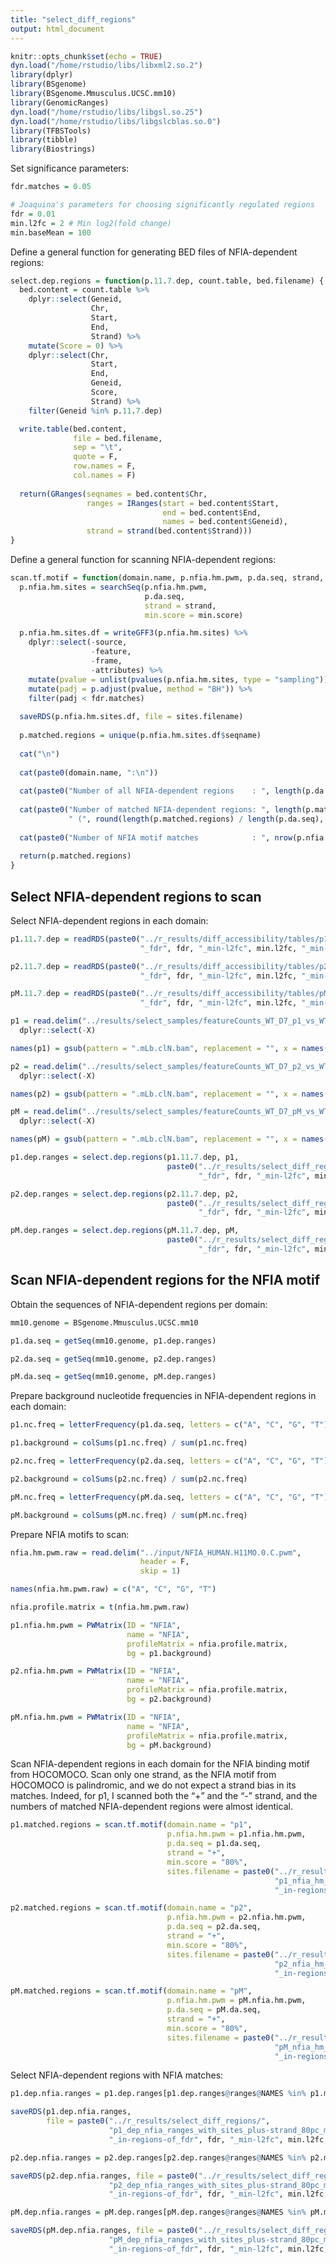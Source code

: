 ```yaml
---
title: "select_diff_regions"
output: html_document
---
```


```r
knitr::opts_chunk$set(echo = TRUE)
dyn.load("/home/rstudio/libs/libxml2.so.2")
library(dplyr)
library(BSgenome)
library(BSgenome.Mmusculus.UCSC.mm10)
library(GenomicRanges)
dyn.load("/home/rstudio/libs/libgsl.so.25")
dyn.load("/home/rstudio/libs/libgslcblas.so.0")
library(TFBSTools)
library(tibble)
library(Biostrings)
```

Set significance parameters:

```r
fdr.matches = 0.05

# Joaquina's parameters for choosing significantly regulated regions
fdr = 0.01
min.l2fc = 2 # Min log2(fold change)
min.baseMean = 100
```

Define a general function for generating BED files of NFIA-dependent regions:

```r
select.dep.regions = function(p.11.7.dep, count.table, bed.filename) {
  bed.content = count.table %>%
    dplyr::select(Geneid,
                  Chr,
                  Start,
                  End,
                  Strand) %>%
    mutate(Score = 0) %>%
    dplyr::select(Chr,
                  Start,
                  End,
                  Geneid,
                  Score,
                  Strand) %>%
    filter(Geneid %in% p.11.7.dep)

  write.table(bed.content,
              file = bed.filename,
              sep = "\t",
              quote = F,
              row.names = F,
              col.names = F)
  
  return(GRanges(seqnames = bed.content$Chr,
                 ranges = IRanges(start = bed.content$Start,
                                  end = bed.content$End,
                                  names = bed.content$Geneid),
                 strand = strand(bed.content$Strand)))
}
```

Define a general function for scanning NFIA-dependent regions:

```r
scan.tf.motif = function(domain.name, p.nfia.hm.pwm, p.da.seq, strand, min.score, sites.filename) {
  p.nfia.hm.sites = searchSeq(p.nfia.hm.pwm,
                              p.da.seq,
                              strand = strand,
                              min.score = min.score)

  p.nfia.hm.sites.df = writeGFF3(p.nfia.hm.sites) %>%
    dplyr::select(-source,
                  -feature,
                  -frame,
                  -attributes) %>%
    mutate(pvalue = unlist(pvalues(p.nfia.hm.sites, type = "sampling"))) %>%
    mutate(padj = p.adjust(pvalue, method = "BH")) %>%
    filter(padj < fdr.matches)
  
  saveRDS(p.nfia.hm.sites.df, file = sites.filename)
  
  p.matched.regions = unique(p.nfia.hm.sites.df$seqname)
  
  cat("\n")
  
  cat(paste0(domain.name, ":\n"))
  
  cat(paste0("Number of all NFIA-dependent regions    : ", length(p.da.seq), "\n"))
  
  cat(paste0("Number of matched NFIA-dependent regions: ", length(p.matched.regions), 
             " (", round(length(p.matched.regions) / length(p.da.seq), 2) * 100, "%)",  "\n"))
  
  cat(paste0("Number of NFIA motif matches            : ", nrow(p.nfia.hm.sites.df)))
  
  return(p.matched.regions)
}
```

## Select NFIA-dependent regions to scan

Select NFIA-dependent regions in each domain:

```r
p1.11.7.dep = readRDS(paste0("../r_results/diff_accessibility/tables/p1_D11_vs_D7_dep", 
                             "_fdr", fdr, "_min-l2fc", min.l2fc, "_min-baseMean", min.baseMean, ".rds"))

p2.11.7.dep = readRDS(paste0("../r_results/diff_accessibility/tables/p2_D11_vs_D7_dep", 
                             "_fdr", fdr, "_min-l2fc", min.l2fc, "_min-baseMean", min.baseMean, ".rds"))

pM.11.7.dep = readRDS(paste0("../r_results/diff_accessibility/tables/pM_D11_vs_D7_dep", 
                             "_fdr", fdr, "_min-l2fc", min.l2fc, "_min-baseMean", min.baseMean, ".rds"))

p1 = read.delim("../results/select_samples/featureCounts_WT_D7_p1_vs_WT_D11_p1.tsv") %>%
  dplyr::select(-X)

names(p1) = gsub(pattern = ".mLb.clN.bam", replacement = "", x = names(p1))

p2 = read.delim("../results/select_samples/featureCounts_WT_D7_p2_vs_WT_D11_p2.tsv") %>%
  dplyr::select(-X)

names(p2) = gsub(pattern = ".mLb.clN.bam", replacement = "", x = names(p2))

pM = read.delim("../results/select_samples/featureCounts_WT_D7_pM_vs_WT_D11_pM.tsv") %>%
  dplyr::select(-X)

names(pM) = gsub(pattern = ".mLb.clN.bam", replacement = "", x = names(pM))

p1.dep.ranges = select.dep.regions(p1.11.7.dep, p1, 
                                   paste0("../r_results/select_diff_regions/p1_D11_vs_D7_dep", 
                                          "_fdr", fdr, "_min-l2fc", min.l2fc, "_min-baseMean", min.baseMean,".bed"))

p2.dep.ranges = select.dep.regions(p2.11.7.dep, p2, 
                                   paste0("../r_results/select_diff_regions/p2_D11_vs_D7_dep", 
                                          "_fdr", fdr, "_min-l2fc", min.l2fc, "_min-baseMean", min.baseMean,".bed"))

pM.dep.ranges = select.dep.regions(pM.11.7.dep, pM, 
                                   paste0("../r_results/select_diff_regions/pM_D11_vs_D7_dep", 
                                          "_fdr", fdr, "_min-l2fc", min.l2fc, "_min-baseMean", min.baseMean,".bed"))
```

## Scan NFIA-dependent regions for the NFIA motif

Obtain the sequences of NFIA-dependent regions per domain:

```r
mm10.genome = BSgenome.Mmusculus.UCSC.mm10

p1.da.seq = getSeq(mm10.genome, p1.dep.ranges)

p2.da.seq = getSeq(mm10.genome, p2.dep.ranges)

pM.da.seq = getSeq(mm10.genome, pM.dep.ranges)
```

Prepare background nucleotide frequencies in NFIA-dependent regions in each domain:

```r
p1.nc.freq = letterFrequency(p1.da.seq, letters = c("A", "C", "G", "T"))

p1.background = colSums(p1.nc.freq) / sum(p1.nc.freq)

p2.nc.freq = letterFrequency(p2.da.seq, letters = c("A", "C", "G", "T"))

p2.background = colSums(p2.nc.freq) / sum(p2.nc.freq)

pM.nc.freq = letterFrequency(pM.da.seq, letters = c("A", "C", "G", "T"))

pM.background = colSums(pM.nc.freq) / sum(pM.nc.freq)
```

Prepare NFIA motifs to scan:

```r
nfia.hm.pwm.raw = read.delim("../input/NFIA_HUMAN.H11MO.0.C.pwm", 
                             header = F,
                             skip = 1)

names(nfia.hm.pwm.raw) = c("A", "C", "G", "T")

nfia.profile.matrix = t(nfia.hm.pwm.raw)

p1.nfia.hm.pwm = PWMatrix(ID = "NFIA",
                          name = "NFIA",
                          profileMatrix = nfia.profile.matrix,
                          bg = p1.background)

p2.nfia.hm.pwm = PWMatrix(ID = "NFIA",
                          name = "NFIA",
                          profileMatrix = nfia.profile.matrix,
                          bg = p2.background)

pM.nfia.hm.pwm = PWMatrix(ID = "NFIA",
                          name = "NFIA",
                          profileMatrix = nfia.profile.matrix,
                          bg = pM.background)
```

Scan NFIA-dependent regions in each domain for the NFIA binding motif from HOCOMOCO. Scan only one strand, as the NFIA motif from HOCOMOCO is palindromic, and we do not expect a strand bias in its matches. Indeed, for p1, I scanned both the "+" and the "-" strand, and the numbers of matched NFIA-dependent regions were almost identical.

```r
p1.matched.regions = scan.tf.motif(domain.name = "p1", 
                                   p.nfia.hm.pwm = p1.nfia.hm.pwm, 
                                   p.da.seq = p1.da.seq, 
                                   strand = "+", 
                                   min.score = "80%", 
                                   sites.filename = paste0("../r_results/select_diff_regions/", 
                                                           "p1_nfia_hm_sites_plus-strand_80pc_match-fdr_", fdr.matches, 
                                                           "_in-regions-of_fdr", fdr, "_min-l2fc", min.l2fc, "_min-baseMean", min.baseMean, ".rds"))

p2.matched.regions = scan.tf.motif(domain.name = "p2", 
                                   p.nfia.hm.pwm = p2.nfia.hm.pwm, 
                                   p.da.seq = p2.da.seq, 
                                   strand = "+", 
                                   min.score = "80%", 
                                   sites.filename = paste0("../r_results/select_diff_regions/", 
                                                           "p2_nfia_hm_sites_plus-strand_80pc_match-fdr_", fdr.matches, 
                                                           "_in-regions-of_fdr", fdr, "_min-l2fc", min.l2fc, "_min-baseMean", min.baseMean, ".rds"))

pM.matched.regions = scan.tf.motif(domain.name = "pM", 
                                   p.nfia.hm.pwm = pM.nfia.hm.pwm, 
                                   p.da.seq = pM.da.seq, 
                                   strand = "+", 
                                   min.score = "80%", 
                                   sites.filename = paste0("../r_results/select_diff_regions/", 
                                                           "pM_nfia_hm_sites_plus-strand_80pc_match-fdr_", fdr.matches, 
                                                           "_in-regions-of_fdr", fdr, "_min-l2fc", min.l2fc, "_min-baseMean", min.baseMean, ".rds"))
```

Select NFIA-dependent regions with NFIA matches:

```r
p1.dep.nfia.ranges = p1.dep.ranges[p1.dep.ranges@ranges@NAMES %in% p1.matched.regions]

saveRDS(p1.dep.nfia.ranges, 
        file = paste0("../r_results/select_diff_regions/", 
                      "p1_dep_nfia_ranges_with_sites_plus-strand_80pc_match-fdr_", fdr.matches, 
                      "_in-regions-of_fdr", fdr, "_min-l2fc", min.l2fc, "_min-baseMean", min.baseMean, ".rds"))

p2.dep.nfia.ranges = p2.dep.ranges[p2.dep.ranges@ranges@NAMES %in% p2.matched.regions]

saveRDS(p2.dep.nfia.ranges, file = paste0("../r_results/select_diff_regions/", 
                      "p2_dep_nfia_ranges_with_sites_plus-strand_80pc_match-fdr_", fdr.matches, 
                      "_in-regions-of_fdr", fdr, "_min-l2fc", min.l2fc, "_min-baseMean", min.baseMean, ".rds"))

pM.dep.nfia.ranges = pM.dep.ranges[pM.dep.ranges@ranges@NAMES %in% pM.matched.regions]

saveRDS(pM.dep.nfia.ranges, file = paste0("../r_results/select_diff_regions/", 
                      "pM_dep_nfia_ranges_with_sites_plus-strand_80pc_match-fdr_", fdr.matches, 
                      "_in-regions-of_fdr", fdr, "_min-l2fc", min.l2fc, "_min-baseMean", min.baseMean, ".rds"))
```
